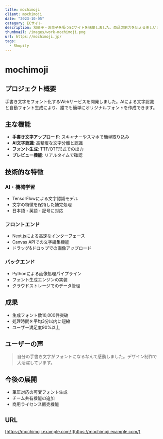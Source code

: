 ```yaml
---
title: mochimoji
client: mochimoji
date: "2023-10-05"
category: ECサイト
description: 和菓子・お菓子を扱うECサイトを構築しました。商品の魅力を伝える美しいデザインと使いやすいUI/UXを実現。
thumbnail: /images/work-mochimoji.png
url: https://mochimoji.jp/
tags:
  - Shopify
---
```


# mochimoji

## プロジェクト概要

手書き文字をフォント化するWebサービスを開発しました。AIによる文字認識と自動フォント生成により、誰でも簡単にオリジナルフォントを作成できます。

## 主な機能

- **手書き文字アップロード**: スキャナーやスマホで簡単取り込み
- **AI文字認識**: 高精度な文字分離と認識
- **フォント生成**: TTF/OTF形式での出力
- **プレビュー機能**: リアルタイムで確認

## 技術的な特徴

### AI・機械学習
- TensorFlowによる文字認識モデル
- 文字の特徴を保持した補完処理
- 日本語・英語・記号に対応

### フロントエンド
- Next.jsによる高速なインターフェース
- Canvas APIでの文字編集機能
- ドラッグ&ドロップでの画像アップロード

### バックエンド
- Pythonによる画像処理パイプライン
- フォント生成エンジンの実装
- クラウドストレージでのデータ管理

## 成果

- 生成フォント数10,000件突破
- 処理時間を平均3分以内に短縮
- ユーザー満足度90%以上

## ユーザーの声

> 自分の手書き文字がフォントになるなんて感動しました。デザイン制作で大活躍しています。

## 今後の展開

- 筆圧対応の可変フォント生成
- チーム共有機能の追加
- 商用ライセンス販売機能

## URL

[https://mochimoji.example.com/](https://mochimoji.example.com/)
